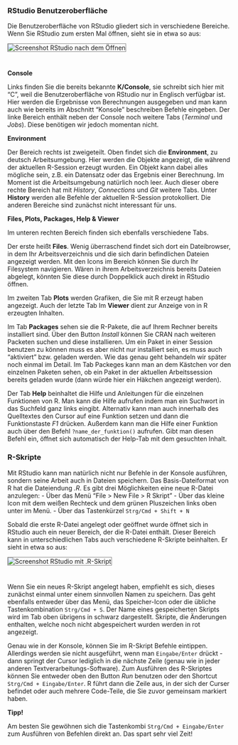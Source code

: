 ### RStudio Benutzeroberfläche 
Die Benutzeroberfläche von RStudio gliedert sich in verschiedene Bereiche.
Wenn Sie RStudio zum ersten Mal öffnen, sieht sie in etwa so aus:
  
<img src="images/screenshot_rstudio_without_script.png" alt="Screenshot RStudio nach dem Öffnen" style="border:1px solid grey;margin-bottom:25px">

**Console**

Links finden Sie die bereits bekannte **K/Console**, sie schreibt sich hier mit "C", weil die Benutzeroberfläche von RStudio nur in Englisch verfügbar ist. Hier werden die Ergebnisse von Berechnungen ausgegeben und man kann auch wie bereits im Abschnitt "Konsole" beschreiben Befehle eingeben. Der linke Bereich enthält neben der Console noch weitere Tabs (*Terminal* und *Jobs*). Diese benötigen wir jedoch momentan nicht. 

**Environment**

Der Bereich rechts ist zweigeteilt. Oben findet sich die **Environment**, zu deutsch Arbeitsumgebung. 
Hier werden die Objekte angezeigt, die während der aktuellen R-Session erzeugt wurden. Ein Objekt kann dabei alles mögliche sein, z.B. ein Datensatz oder das Ergebnis einer Berechnung. Im Moment ist die Arbeitsumgebung natürlich noch leer. Auch dieser obere rechte Bereich hat mit *History*, *Connections* und *Git* weitere Tabs. Unter **History** werden alle Befehle der aktuellen R-Session protokolliert. Die anderen Bereiche sind zunächst nicht interessant für uns. 
  
**Files, Plots, Packages, Help & Viewer**

Im unteren rechten Bereich finden sich ebenfalls verschiedene Tabs.
  
Der erste heißt **Files**. Wenig überraschend findet sich dort ein Dateibrowser, in dem Ihr Arbeitsverzeichnis und die sich darin befindlichen Dateien angezeigt werden. 
Mit den Icons im Bereich können Sie durch Ihr Filesystem navigieren. 
Wären in ihrem Arbeitsverzeichnis bereits Dateien abgelegt, könnten Sie diese durch Doppelklick auch direkt in RStudio öffnen.
  
Im zweiten Tab **Plots** werden Grafiken, die Sie mit R erzeugt haben angezeigt. 
Auch der letzte Tab Im **Viewer** dient zur Anzeige von in R erzeugten Inhalten.
  
Im Tab **Packages** sehen sie die R-Pakete, die auf Ihrem Rechner bereits installiert sind. 
Über den Button *Install* können Sie CRAN nach weiteren Packeten suchen und diese installieren. 
Um ein Paket in einer Session benutzen zu können muss es aber nicht nur installiert sein, es muss auch "aktiviert" bzw. geladen werden. Wie das genau geht behandeln wir später noch einmal im Detail. 
Im Tab Packeges kann man an dem Kästchen vor den einzelnen Paketen sehen, ob ein Paket in der aktuellen Arbeitssession bereits geladen wurde (dann würde hier ein Häkchen angezeigt werden).
  
Der Tab **Help** beinhaltet die Hilfe und Anleitungen für die einzelnen Funktionen von R. 
Man kann die Hilfe aufrufen indem man ein Suchwort in das Suchfeld ganz links eingibt. Alternativ kann man auch innerhalb des Quelltextes den Cursor auf eine Funktion setzen und dann die Funktionstaste *F1* drücken. 
Außerdem kann man die Hilfe einer Funktion auch über den Befehl `?name_der_funktion()` aufrufen. Gibt man diesen Befehl ein, öffnet sich automatisch der Help-Tab mit dem gesuchten Inhalt.
  

### R-Skripte
Mit RStudio kann man natürlich nicht nur Befehle in der Konsole ausführen, sondern seine Arbeit auch in Dateien speichern. Das Basis-Dateiformat von R hat die Dateiendung *.R*. Es gibt drei Möglichkeiten eine neue R-Datei anzulegen:
- Über das Menü "File > New File > R Skript"
- Über das kleine Icon mit dem weißen Rechteck und dem grünen Pluszeichen links oben unter im Menü.
- Über das Tastenkürzel `Strg/Cmd + Shift + N`
  
Sobald die erste R-Datei angelegt oder geöffnet wurde öffnet sich in RStudio auch ein neuer Bereich, der die R-Datei enthält. Dieser Bereich kann in unterschiedlichen Tabs auch verschiedene R-Skripte beinhalten. Er sieht in etwa so aus:
    
<img src="images/screenshot_rstudio.png" alt="Screenshot RStudio mit .R-Skript" style="border:1px solid grey;margin-bottom:25px">
    
Wenn Sie ein neues R-Skript angelegt haben, empfiehlt es sich, dieses zunächst einmal unter einem sinnvollen Namen zu speichern. Das geht ebenfalls entweder über das Menü, das Speicher-Icon oder die übliche Tastenkombination `Strg/Cmd + S`. Der Name eines gespeicherten Skripts wird im Tab oben übrigens in schwarz dargestellt. Skripte, die Änderungen enthalten, welche noch nicht abgespeichert wurden werden in rot angezeigt.

Genau wie in der Konsole, können Sie im R-Skript Befehle eintippen. Allerdings werden sie nicht ausgeführt, wenn man `Eingabe/Enter` drückt - dann springt der Cursor lediglich in die nächste Zeile (genau wie in jeder anderen Textverarbeitungs-Software). Zum Ausführen des R-Skriptes können Sie entweder oben den Button *Run* benutzen oder den Shortcut `Strg/Cmd + Eingabe/Enter`. R führt dann die Zeile aus, in der sich der Curser befindet oder auch mehrere Code-Teile, die Sie zuvor gemeinsam markiert haben. 
  
**Tipp!**

Am besten Sie gewöhnen sich die Tastenkombi `Strg/Cmd + Eingabe/Enter` zum Ausführen von Befehlen direkt an. Das spart sehr viel Zeit!
